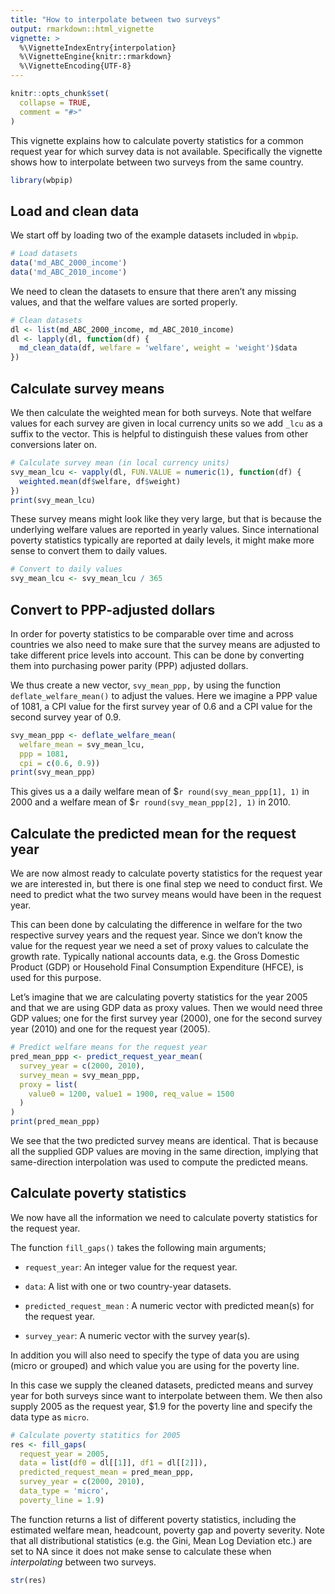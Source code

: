 ```yaml
---
title: "How to interpolate between two surveys"
output: rmarkdown::html_vignette
vignette: >
  %\VignetteIndexEntry{interpolation}
  %\VignetteEngine{knitr::rmarkdown}
  %\VignetteEncoding{UTF-8}
---
```


```r
knitr::opts_chunk$set(
  collapse = TRUE,
  comment = "#>"
)
```

This vignette explains how to calculate poverty statistics for a common request year for which survey data is not available. Specifically the vignette shows how to interpolate between two surveys from the same country.

```r
library(wbpip)
```

## Load and clean data

We start off by loading two of the example datasets included in `wbpip`.

```r
# Load datasets
data('md_ABC_2000_income')
data('md_ABC_2010_income')
```

We need to clean the datasets to ensure that there aren't any missing values, and that the welfare values are sorted properly.

```r
# Clean datasets 
dl <- list(md_ABC_2000_income, md_ABC_2010_income)
dl <- lapply(dl, function(df) {
  md_clean_data(df, welfare = 'welfare', weight = 'weight')$data
})
```

## Calculate survey means

We then calculate the weighted mean for both surveys. Note that welfare values for each survey are given in local currency units so we add `_lcu` as a suffix to the vector. This is helpful to distinguish these values from other conversions later on.

```r
# Calculate survey mean (in local currency units)
svy_mean_lcu <- vapply(dl, FUN.VALUE = numeric(1), function(df) {
  weighted.mean(df$welfare, df$weight)
})
print(svy_mean_lcu)
```

These survey means might look like they very large, but that is because the underlying welfare values are reported in yearly values. Since international poverty statistics typically are reported at daily levels, it might make more sense to convert them to daily values.

```r
# Convert to daily values 
svy_mean_lcu <- svy_mean_lcu / 365 
```

## Convert to PPP-adjusted dollars 

In order for poverty statistics to be comparable over time and across countries we also need to make sure that the survey means are adjusted to take different price levels into account. This can be done by converting them into purchasing power parity (PPP) adjusted dollars.

We thus create a new vector, `svy_mean_ppp,` by using the function `deflate_welfare_mean()` to adjust the values. Here we imagine a PPP value of 1081, a CPI value for the first survey year of 0.6 and a CPI value for the second survey year of 0.9.

```r
svy_mean_ppp <- deflate_welfare_mean(
  welfare_mean = svy_mean_lcu, 
  ppp = 1081, 
  cpi = c(0.6, 0.9))
print(svy_mean_ppp)
```

This gives us a a daily welfare mean of \$`r round(svy_mean_ppp[1], 1)` in 2000 and a welfare mean of \$`r round(svy_mean_ppp[2], 1)` in 2010.

## Calculate the predicted mean for the request year

We are now almost ready to calculate poverty statistics for the request year we are interested in, but there is one final step we need to conduct first. We need to predict what the two survey means would have been in the request year.

This can been done by calculating the difference in welfare for the two respective survey years and the request year. Since we don't know the value for the request year we need a set of proxy values to calculate the growth rate. Typically national accounts data, e.g. the Gross Domestic Product (GDP) or Household Final Consumption Expenditure (HFCE), is used for this purpose.

Let's imagine that we are calculating poverty statistics for the year 2005 and that we are using GDP data as proxy values. Then we would need three GDP values; one for the first survey year (2000), one for the second survey year (2010) and one for the request year (2005).

```r
# Predict welfare means for the request year
pred_mean_ppp <- predict_request_year_mean(
  survey_year = c(2000, 2010), 
  survey_mean = svy_mean_ppp,
  proxy = list(
    value0 = 1200, value1 = 1900, req_value = 1500
  )
)
print(pred_mean_ppp)
```

We see that the two predicted survey means are identical. That is because all the supplied GDP values are moving in the same direction, implying that same-direction interpolation was used to compute the predicted means.

## Calculate poverty statistics 

We now have all the information we need to calculate poverty statistics for the request year.

The function `fill_gaps()` takes the following main arguments;

-   `request_year`: An integer value for the request year.

-   `data`: A list with one or two country-year datasets.

-   `predicted_request_mean` : A numeric vector with predicted mean(s) for the request year.

-   `survey_year`: A numeric vector with the survey year(s).

In addition you will also need to specify the type of data you are using (micro or grouped) and which value you are using for the poverty line.

In this case we supply the cleaned datasets, predicted means and survey year for both surveys since want to interpolate between them. We then also supply 2005 as the request year, \$1.9 for the poverty line and specify the data type as `micro`.

```r
# Calculate poverty statitics for 2005 
res <- fill_gaps(
  request_year = 2005,
  data = list(df0 = dl[[1]], df1 = dl[[2]]),
  predicted_request_mean = pred_mean_ppp,
  survey_year = c(2000, 2010), 
  data_type = 'micro',
  poverty_line = 1.9) 
```

The function returns a list of different poverty statistics, including the estimated welfare mean, headcount, poverty gap and poverty severity. Note that all distributional statistics (e.g. the Gini, Mean Log Deviation etc.) are set to NA since it does not make sense to calculate these when *interpolating* between two surveys.

```r
str(res)
```
